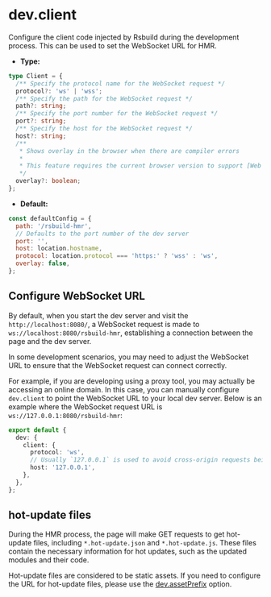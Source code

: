 # dev.client

Configure the client code injected by Rsbuild during the development process. This can be used to set the WebSocket URL for HMR.

- **Type:**

```ts
type Client = {
  /** Specify the protocol name for the WebSocket request */
  protocol?: 'ws' | 'wss';
  /** Specify the path for the WebSocket request */
  path?: string;
  /** Specify the port number for the WebSocket request */
  port?: string;
  /** Specify the host for the WebSocket request */
  host?: string;
  /**
   * Shows overlay in the browser when there are compiler errors
   *
   * This feature requires the current browser version to support [Web Components](https://developer.mozilla.org/en-US/docs/Web/API/Web_components)
   */
  overlay?: boolean;
};
```

- **Default:**

```js
const defaultConfig = {
  path: '/rsbuild-hmr',
  // Defaults to the port number of the dev server
  port: '',
  host: location.hostname,
  protocol: location.protocol === 'https:' ? 'wss' : 'ws',
  overlay: false,
};
```

## Configure WebSocket URL

By default, when you start the dev server and visit the `http://localhost:8080/`, a WebSocket request is made to `ws://localhost:8080/rsbuild-hmr`, establishing a connection between the page and the dev server.

In some development scenarios, you may need to adjust the WebSocket URL to ensure that the WebSocket request can connect correctly.

For example, if you are developing using a proxy tool, you may actually be accessing an online domain. In this case, you can manually configure `dev.client` to point the WebSocket URL to your local dev server. Below is an example where the WebSocket request URL is `ws://127.0.0.1:8080/rsbuild-hmr`:

```ts title="rsbuild.config.ts"
export default {
  dev: {
    client: {
      protocol: 'ws',
      // Usually `127.0.0.1` is used to avoid cross-origin requests being blocked by the browser
      host: '127.0.0.1',
    },
  },
};
```

## hot-update files

During the HMR process, the page will make GET requests to get hot-update files, including `*.hot-update.json` and `*.hot-update.js`. These files contain the necessary information for hot updates, such as the updated modules and their code.

Hot-update files are considered to be static assets. If you need to configure the URL for hot-update files, please use the [dev.assetPrefix](/config/dev/asset-prefix) option.
